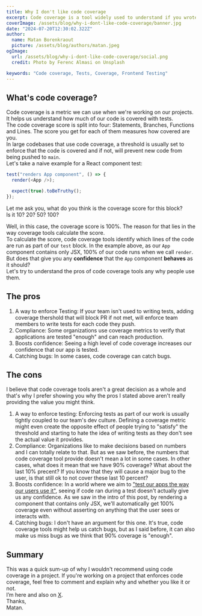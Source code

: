 ```yaml
---
title: Why I don't like code coverage
excerpt: Code coverage is a tool widely used to understand if you wrote enough tests. But is it really the best tool to give us the confidence we need?
coverImage: /assets/blog/why-i-dont-like-code-coverage/banner.jpg
date: "2024-07-20T12:30:02.322Z"
author:
  name: Matan Borenkraout
  picture: /assets/blog/authors/matan.jpeg
ogImage:
  url: /assets/blog/why-i-dont-like-code-coverage/social.png
  credit: Photo by Ferenc Almasi on Unsplash

keywords: "Code coverage, Tests, Coverage, Frontend Testing"
---
```


## What's code coverage?

Code coverage is a metric we can use when we're working on our projects. It helps us understand how much of our code is covered with tests.  
The code coverage score is split into four: Statements, Branches, Functions and Lines. The score you get for each of them measures how covered are you.  
In large codebases that use code coverage, a threshold is usually set to enforce that the code is covered and if not, will prevent new code from being pushed to `main`.  
Let's take a naive example for a React component test:

```javascript
test("renders App component", () => {
  render(<App />);

  expect(true).toBeTruthy();
});
```

Let me ask you, what do you think is the coverage score for this block?  
Is it 10? 20? 50? 100?

Well, in this case, the coverage score is 100%. The reason for that lies in the way coverage tools calculate the score.  
To calculate the score, code coverage tools identify which lines of the code are run as part of our `test` block.
In the example above, as our `App` component contains only JSX, 100% of our code runs when we call `render`.
But does that give you any **confidence** that the `App` component **behaves** as it should?  
Let's try to understand the pros of code coverage tools any why people use them.

## The pros

1. A way to enforce Testing: If your team isn't used to writing tests, adding coverage thershold that will block PR if not met, will enforce team members to write tests for each code they push.
2. Compliance: Some organizations use coverage metrics to verify that applications are tested "enough" and can reach production.
3. Boosts confidence: Seeing a high level of code coverage increases our confidence that our app is tested.
4. Catching bugs: In some cases, code coverage can catch bugs.

## The cons

I believe that code coverage tools aren't a great decision as a whole and that's why I prefer showing you why the pros I stated above aren't really providing the value you might think.

1. A way to enforce testing: Enforcing tests as part of our work is usually tightly coupled to our team's dev culture. Defining a coverage metric might even create the opposite effect of people trying to "satisfy" the threshold and starting to hate the idea of writing tests as they don't see the actual value it provides.
2. Compliance: Organizations like to make decisions based on numbers and I can totally relate to that. But as we saw before, the numbers that code coverage tool provide doesn't mean a lot in some cases. In other cases, what does it mean that we have 90% coverage? What about the last 10% precent? If you know that they will cause a major bug to the user, is that still ok to not cover these last 10 percent?
3. Boosts confidence: In a world where we aim to ["test our apps the way our users use it"](https://twitter.com/kentcdodds/status/977018512689455106), seeing if code ran during a test doesn't actually give us any confidence. As we saw in the intro of this post, by rendering a component that contains only JSX, we'll automatically get 100% coverage even without asserting on anything that the user sees or interacts with.
4. Catching bugs: I don't have an argument for this one. It's true, code coverage tools might help us catch bugs, but as I said before, it can also make us miss bugs as we think that 90% coverage is "enough".

## Summary

This was a quick sum-up of why I wouldn't recommend using code coverage in a project.
If you're working on a project that enforces code coverage, feel free to comment and explain why and whether you like it or not.  
I’m here and also on [X](https://x.com/matanbobi).  
Thanks,  
Matan.
